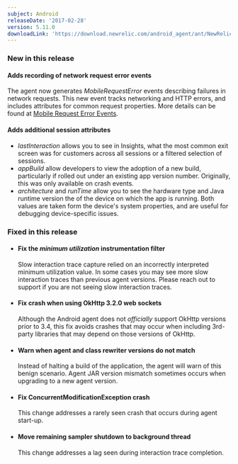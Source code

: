 ```yaml
---
subject: Android
releaseDate: '2017-02-28'
version: 5.11.0
downloadLink: 'https://download.newrelic.com/android_agent/ant/NewRelic_Android_Agent_5.11.0.zip'
---
```


### New in this release

#### Adds recording of network request error events

The agent now generates _MobileRequestError_ events describing failures in network requests. This new event tracks networking and HTTP errors, and includes attributes for common request properties. More details can be found at [Mobile Request Error Events](https://docs.newrelic.com/docs/mobilerequesterror-events-insights).

#### Adds additional session attributes

* _lastInteraction_ allows you to see in Insights, what the most common exit screen was for customers across all sessions or a filtered selection of sessions.
* _appBuild_ allow developers to view the adoption of a new build, particularly if rolled out under an existing app version number. Originally, this was only available on crash events.
* _architecture_ and _runTime_ allow you to see the hardware type and Java runtime version the of the device on which the app is running. Both values are taken form the device's system properties, and are useful for debugging device-specific issues.

### Fixed in this release

* #### Fix the _minimum utilization_ instrumentation filter

  Slow interaction trace capture relied on an incorrectly interpreted minimum utilization value. In some cases you may see more slow interaction traces than previous agent versions. Please reach out to support if you are not seeing slow interaction traces.
* #### Fix crash when using OkHttp 3.2.0 web sockets

  Although the Android agent does not _officially_ support OkHttp versions prior to 3.4, this fix avoids crashes that may occur when including 3rd-party libraries that may depend on those versions of OkHttp.
* #### Warn when agent and class rewriter versions do not match

  Instead of halting a build of the application, the agent will warn of this benign scenario. Agent JAR version mismatch sometimes occurs when upgrading to a new agent version.
* #### Fix ConcurrentModificationException crash

  This change addresses a rarely seen crash that occurs during agent start-up.
* #### Move remaining sampler shutdown to background thread

  This change addresses a lag seen during interaction trace completion.
